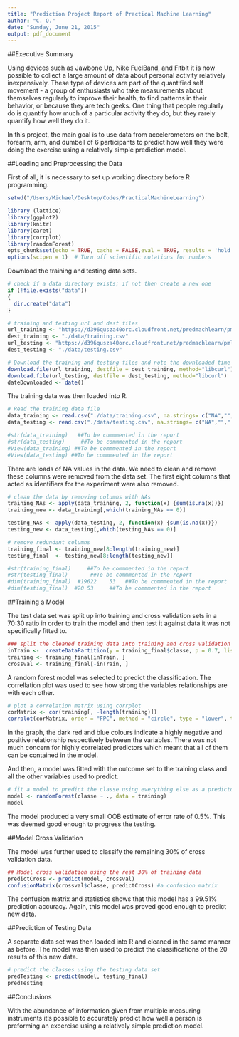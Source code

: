 ```yaml
---
title: "Prediction Project Report of Practical Machine Learning"
author: "C. O."
date: "Sunday, June 21, 2015"
output: pdf_document
---
```


##Executive Summary

Using devices such as Jawbone Up, Nike FuelBand, and Fitbit it is now possible to collect a large amount of data about personal activity relatively inexpensively. These type of devices are part of the quantified self movement - a group of enthusiasts who take measurements about themselves regularly to improve their health, to find patterns in their behavior, or because they are tech geeks. One thing that people regularly do is quantify how much of a particular activity they do, but they rarely quantify how well they do it. 

In this project, the main goal is to use data from accelerometers on the belt, forearm, arm, and dumbell of 6 participants to predict how well they were doing the exercise using a relatively simple prediction model.


##Loading and Preprocessing the Data

First of all, it is necessary to set up working directory before R programming.

```r
setwd("/Users/Michael/Desktop/Codes/PracticalMachineLearning")
```
```r
library (lattice)
library(ggplot2)
library(knitr)
library(caret)
library(corrplot)
library(randomForest)
opts_chunk$set(echo = TRUE, cache = FALSE,eval = TRUE, results = 'hold')  
options(scipen = 1)  # Turn off scientific notations for numbers
```

Download the training and testing data sets.


```r

# check if a data directory exists; if not then create a new one
if (!file.exists("data")) 
{
  dir.create("data")
}

# training and testing url and dest files
url_training <- "https://d396qusza40orc.cloudfront.net/predmachlearn/pml-training.csv"
dest_training <- "./data/training.csv"
url_testing <- "https://d396qusza40orc.cloudfront.net/predmachlearn/pml-testing.csv"
dest_testing <- "./data/testing.csv"

# Download the training and testing files and note the downloaded time
download.file(url_training, destfile = dest_training, method="libcurl")
download.file(url_testing, destfile = dest_testing, method="libcurl")
dateDownloaded <- date()

```

The training data was then loaded into R.

```r

# Read the training data file  
data_training <- read.csv("./data/training.csv", na.strings= c("NA",""," "))
data_testing <- read.csv("./data/testing.csv", na.strings= c("NA",""," "))

#str(data_training)   ##To be commmented in the report
#str(data_testing)     ##To be commmented in the report
#View(data_training) ##To be commmented in the report
#View(data_testing) ##To be commmented in the report

```

There are loads of NA values in the data. We need to clean and remove these columns were removed from the data set. The first eight columns that acted as identifiers for the experiment were also removed.

```r

# clean the data by removing columns with NAs 
training_NAs <- apply(data_training, 2, function(x) {sum(is.na(x))})
training_new <- data_training[,which(training_NAs == 0)]

testing_NAs <- apply(data_testing, 2, function(x) {sum(is.na(x))})
testing_new <- data_testing[,which(testing_NAs == 0)]

# remove redundant columns
training_final <- training_new[8:length(training_new)]
testing_final  <- testing_new[8:length(testing_new)]

#str(training_final)     ##To be commmented in the report
#str(testing_final)       ##To be commmented in the report
#dim(training_final)  #19622    53   ##To be commmented in the report
#dim(testing_final)  #20 53     ##To be commmented in the report


```

##Training a Model

The test data set was split up into training and cross validation sets in a 70:30 ratio in order to train the model and then test it against data it was not specifically fitted to.

```r
### split the cleaned training data into training and cross validation data set
inTrain <-  createDataPartition(y = training_final$classe, p = 0.7, list = FALSE)
training <- training_final[inTrain, ]
crossval <- training_final[-inTrain, ]
```

A random forest model was selected to predict the classification. The correllation plot was used to see how strong the variables relationships are with each other.

```r

# plot a correlation matrix using corrplot
corMatrix <- cor(training[, -length(training)])
corrplot(corMatrix, order = "FPC", method = "circle", type = "lower", tl.cex = 0.8,  tl.col = rgb(0, 0, 0))

```

In the graph, the dark red and blue colours indicate a highly negative and positive relationship respectively between the variables. There was not much concern for highly correlated predictors which meant that all of them can be contained in the model. 

And then, a model was fitted with the outcome set to the training class and all the other variables used to predict. 

```r
# fit a model to predict the classe using everything else as a predictor
model <- randomForest(classe ~ ., data = training)
model
```

The model produced a very small OOB estimate of error rate of 0.5%. This was deemed good enough to progress the testing.

##Model Cross Validation

The model was further used to classify the remaining 30% of cross validation data. 

```r
## Model cross validation using the rest 30% of training data
predictCross <- predict(model, crossval)
confusionMatrix(crossval$classe, predictCross) #a confusion matrix
```

The confusion matrix and statistics shows that this model has a 99.51% prediction accuracy. Again, this model was proved good enough to predict new data.
 
##Prediction of Testing Data

A separate data set was then loaded into R and cleaned in the same manner as before. The model was then used to predict the classifications of the 20 results of this new data.

```r
# predict the classes using the testing data set
predTesting <- predict(model, testing_final)
predTesting

```

##Conclusions

With the abundance of information given from multiple measuring instruments it's possible to accurately predict how well a person is preforming an excercise using a relatively simple prediction model.






